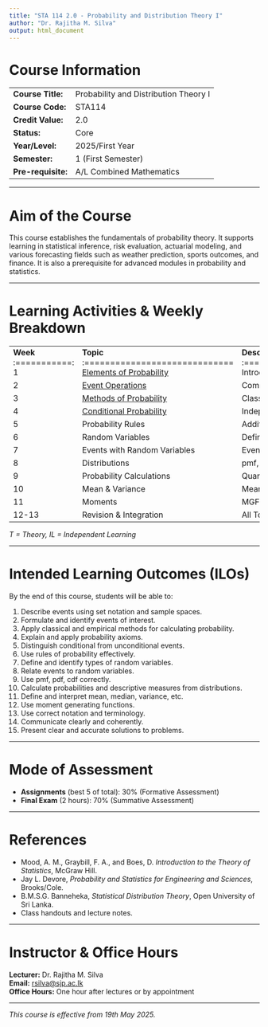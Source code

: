 ```yaml
---
title: "STA 114 2.0 - Probability and Distribution Theory I"
author: "Dr. Rajitha M. Silva"
output: html_document
---
```


# Course Information

|                    |                                       |
|--------------------|---------------------------------------|
| **Course Title:**  | Probability and Distribution Theory I |
| **Course Code:**   | STA114                                |
| **Credit Value:**  | 2.0                                   |
| **Status:**        | Core                                  |
| **Year/Level:**    | 2025/First Year                       |
| **Semester:**      | 1 (First Semester)                    |
| **Pre-requisite:** | A/L Combined Mathematics              |

------------------------------------------------------------------------

# Aim of the Course

This course establishes the fundamentals of probability theory. It supports learning in statistical inference, risk evaluation, actuarial modeling, and various forecasting fields such as weather prediction, sports outcomes, and finance. It is also a prerequisite for advanced modules in probability and statistics.

------------------------------------------------------------------------

# Learning Activities & Weekly Breakdown

::: {style="text-align: center;"}
|  |  |  |  |  |
|---------------|---------------|---------------|---------------|---------------|
| **Week** :===========: 1 | **Topic** :============================= [Elements of Probability](week1) | **Description** :========================================================================= Introduction, experiments, outcomes, sample spaces, events | **Hours** :============: 6 (2T + 4IL) | **Assessment** :===============: |
| 2 | [Event Operations](week2) | Complements, unions, intersections, mutually exclusive/exhaustive events | 4 (2T + 2IL) |  |
| 3 | [Methods of Probability](https://sportsanalyzr.shinyapps.io/week3/) | Classical, relative frequency, axioms, interpretation | 4 (2T + 2IL) | Assignment 1 |
| 4 | [Conditional Probability](week4.html) | Independent events | 4 (2T + 2IL) | Assignment 2 |
| 5 | Probability Rules | Addition, multiplication, total probability, Bayes' theorem | 4 (2T + 2IL) |  |
| 6 | Random Variables | Definitions, discrete and continuous variables | 4 (2T + 2IL) | Assignment 3 |
| 7 | Events with Random Variables | Event representation and revision | 4 (2T + 2IL) | Assignment 4 |
| 8 | Distributions | pmf, pdf, cdf | 5 (2T + 3IL) | Assignment 5 |
| 9 | Probability Calculations | Quantiles, quartiles, percentiles | 4 (2T + 2IL) | Assignment 6 |
| 10 | Mean & Variance | Mean and variance of r.v.s and functions | 5 (2T + 3IL) | Assignment 7 |
| 11 | Moments | MGF and properties | 4 (2T + 2IL) |  |
| 12-13 | Revision & Integration | All Topics | 6 IL | Problem Solving |
:::

*T = Theory, IL = Independent Learning*

------------------------------------------------------------------------

# Intended Learning Outcomes (ILOs)

By the end of this course, students will be able to:

1.  Describe events using set notation and sample spaces.\
2.  Formulate and identify events of interest.\
3.  Apply classical and empirical methods for calculating probability.\
4.  Explain and apply probability axioms.\
5.  Distinguish conditional from unconditional events.\
6.  Use rules of probability effectively.\
7.  Define and identify types of random variables.\
8.  Relate events to random variables.\
9.  Use pmf, pdf, cdf correctly.\
10. Calculate probabilities and descriptive measures from distributions.\
11. Define and interpret mean, median, variance, etc.\
12. Use moment generating functions.\
13. Use correct notation and terminology.\
14. Communicate clearly and coherently.\
15. Present clear and accurate solutions to problems.

------------------------------------------------------------------------

# Mode of Assessment

-   **Assignments** (best 5 of total): 30% (Formative Assessment)\
-   **Final Exam** (2 hours): 70% (Summative Assessment)

------------------------------------------------------------------------

# References

-   Mood, A. M., Graybill, F. A., and Boes, D. *Introduction to the Theory of Statistics*, McGraw Hill.\
-   Jay L. Devore, *Probability and Statistics for Engineering and Sciences*, Brooks/Cole.\
-   B.M.S.G. Banneheka, *Statistical Distribution Theory*, Open University of Sri Lanka.\
-   Class handouts and lecture notes.

------------------------------------------------------------------------

# Instructor & Office Hours

**Lecturer:** Dr. Rajitha M. Silva\
**Email:** [rsilva\@sjp.ac.lk](mailto:rsilva@sjp.ac.lk){.email}\
**Office Hours:** One hour after lectures or by appointment

------------------------------------------------------------------------

*This course is effective from 19th May 2025.*
